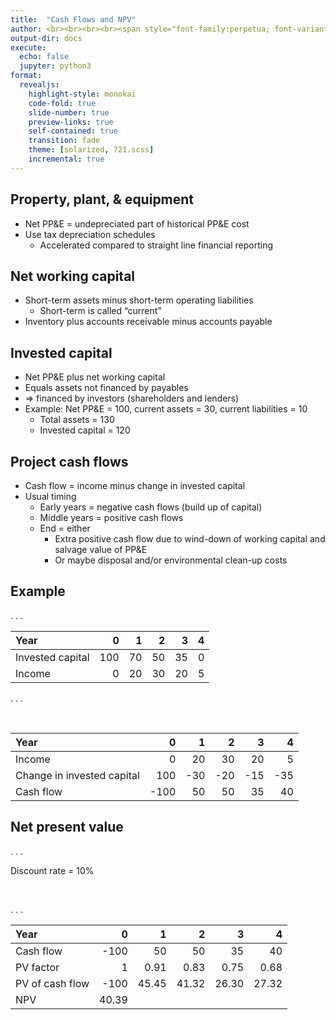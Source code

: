 ```yaml
---
title:  "Cash Flows and NPV"
author: <br><br><br><br><span style="font-family:perpetua; font-variant:small-caps; color:#606060;">Kerry Back</span><br><br><img src="RiceBusiness-transparent-logo-sm.png"  height=80>
output-dir: docs
execute:
  echo: false
  jupyter: python3
format: 
  revealjs:
    highlight-style: monokai
    code-fold: true
    slide-number: true
    preview-links: true
    self-contained: true
    transition: fade
    theme: [solarized, 721.scss]
    incremental: true
---
```


## Property, plant, & equipment

- Net PP&E = undepreciated part of historical PP&E cost
- Use tax depreciation schedules
  - Accelerated compared to straight line financial reporting

## Net working capital

- Short-term assets minus short-term operating liabilities
  - Short-term is called "current"
- Inventory plus accounts receivable minus accounts payable

## Invested capital

- Net PP&E plus net working capital
- Equals assets not financed by payables
- $\Rightarrow$ financed by investors (shareholders and lenders)
- Example: Net PP&E = 100, current assets = 30, current liabilities = 10
  - Total assets = 130
  - Invested capital = 120

## Project cash flows

- Cash flow = income minus change in invested capital
- Usual timing
  - Early years = negative cash flows (build up of capital)
  - Middle years = positive cash flows
  - End = either
    - Extra positive cash flow due to wind-down of working capital and salvage value of PP&E
    - Or maybe disposal and/or environmental clean-up costs

## Example

. . .

| Year | 0 | 1 | 2 | 3 | 4 |
|:---|---:|---:|---:|---:|---:|
| Invested capital | 100 | 70 | 50 | 35 | 0 |
 Income | 0 | 20 | 30 | 20 | 5 |

. . .

<br>

| Year | 0 | 1 | 2 | 3 | 4 |
|:---|---:|---:|---:|---:|---:|
 Income | 0 | 20 | 30 | 20 | 5 |
| Change in invested capital | 100 | -30 | -20 | -15 | -35 |
| Cash flow | -100 | 50 | 50 | 35 | 40 |


## Net present value

. . .

Discount rate = 10%

<br>

. . .

| Year | 0 | 1 | 2 | 3 | 4 |
|:---|---:|---:|---:|---:|---:|
| Cash flow | -100 | 50 | 50 | 35 | 40 |
| PV factor | 1 | 0.91 | 0.83 | 0.75 | 0.68 |
| PV of cash flow | -100 | 45.45 | 41.32 | 26.30 | 27.32 |
| NPV | 40.39 |  |  | |  |





 
